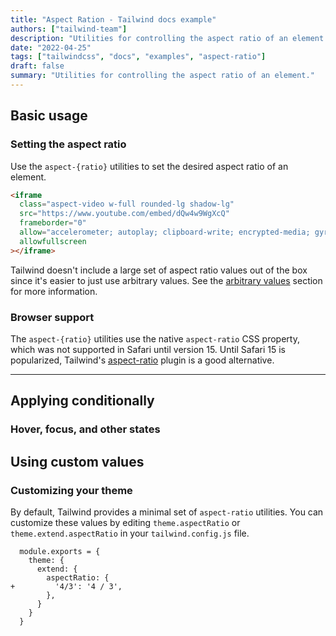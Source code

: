 ```yaml
---
title: "Aspect Ration - Tailwind docs example"
authors: ["tailwind-team"]
description: "Utilities for controlling the aspect ratio of an element."
date: "2022-04-25"
tags: ["tailwindcss", "docs", "examples", "aspect-ratio"]
draft: false
summary: "Utilities for controlling the aspect ratio of an element."
---
```


## Basic usage

### Setting the aspect ratio

Use the `aspect-{ratio}` utilities to set the desired aspect ratio of an element.

```html
<iframe
  class="aspect-video w-full rounded-lg shadow-lg"
  src="https://www.youtube.com/embed/dQw4w9WgXcQ"
  frameborder="0"
  allow="accelerometer; autoplay; clipboard-write; encrypted-media; gyroscope; picture-in-picture"
  allowfullscreen
></iframe>
```

Tailwind doesn't include a large set of aspect ratio values out of the box since it's easier to just use arbitrary values. See the [arbitrary values](#arbitrary-values) section for more information.

### Browser support

The `aspect-{ratio}` utilities use the native `aspect-ratio` CSS property, which was not supported in Safari until version 15. Until Safari 15 is popularized, Tailwind's [aspect-ratio](https://github.com/tailwindlabs/tailwindcss-aspect-ratio) plugin is a good alternative.

---

## Applying conditionally

### Hover, focus, and other states

## Using custom values

### Customizing your theme

By default, Tailwind provides a minimal set of `aspect-ratio` utilities. You can customize these values by editing `theme.aspectRatio` or `theme.extend.aspectRatio` in your `tailwind.config.js` file.

```diff-js tailwind.config.js
  module.exports = {
    theme: {
      extend: {
        aspectRatio: {
+         '4/3': '4 / 3',
        },
      }
    }
  }
```
